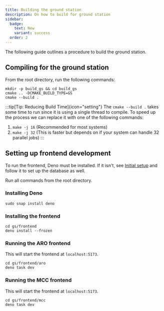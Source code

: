 ```yaml
---
title: Building the ground station
description: On how to build for ground station
sidebar:
  badge:
    text: New
    variant: success
  order: 2
---
```


The following guide outlines a procedure to build the ground station.

## Compiling for the ground station
From the root directory, run the following commands:
```shell
mkdir -p build_gs && cd build_gs
cmake .. -DCMAKE_BUILD_TYPE=GS
cmake --build .
```

:::tip[Tip: Reducing Build Time]{icon="setting"}
The `cmake --build .` takes some time to run since it is using a single thread to compile. To speed up the process we can replace it with one of the following commands:
1. `make -j 16` (Recommended for most systems)
2. `make -j 32` (This is faster but depends on if your system can handle 32 parallel jobs)
:::

## Setting up frontend development
To run the frontend, Deno must be installed. If it isn't, see [Initial setup](/OBC-firmware/start-here/initial-setup/) and follow it to set up the database as well.

Run all commands from the root directory.

### Installing Deno
```shell
sudo snap install deno
```

### Installing the frontend
```shell
cd gs/frontend
deno install --frozen
```
### Running the ARO frontend
This will start the frontend at `localhost:5173`.
```shell
cd gs/frontend/aro
deno task dev
```
### Running the MCC frontend
This will start the frontend at `localhost:5173`.
```shell
cd gs/frontend/mcc
deno task dev
```
